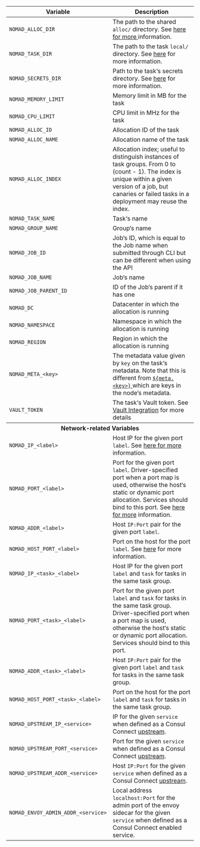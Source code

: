 <table>
  <thead>
    <tr>
      <th>Variable</th>
      <th>Description</th>
    </tr>
  </thead>
  <tbody>
    <tr>
      <td>
        <code>NOMAD_ALLOC_DIR</code>
      </td>
      <td>
        The path to the shared <code>alloc/</code> directory. See
        <a href="/docs/runtime/environment#task-directories">
          here for more
        </a> information.
      </td>
    </tr>
    <tr>
      <td>
        <code>NOMAD_TASK_DIR</code>
      </td>
      <td>
        The path to the task <code>local/</code> directory. See
        <a href="/docs/runtime/environment#task-directories">here</a> for more information.
      </td>
    </tr>
    <tr>
      <td>
        <code>NOMAD_SECRETS_DIR</code>
      </td>
      <td>
        Path to the task&lsquo;s secrets directory. See
        <a href="/docs/runtime/environment#task-directories">here</a> for more information.
      </td>
    </tr>
    <tr>
      <td>
        <code>NOMAD_MEMORY_LIMIT</code>
      </td>
      <td>Memory limit in MB for the task</td>
    </tr>
    <tr>
      <td>
        <code>NOMAD_CPU_LIMIT</code>
      </td>
      <td>CPU limit in MHz for the task</td>
    </tr>
    <tr>
      <td>
        <code>NOMAD_ALLOC_ID</code>
      </td>
      <td>Allocation ID of the task</td>
    </tr>
    <tr>
      <td>
        <code>NOMAD_ALLOC_NAME</code>
      </td>
      <td>Allocation name of the task</td>
    </tr>
    <tr>
      <td>
        <code>NOMAD_ALLOC_INDEX</code>
      </td>
      <td>
        Allocation index; useful to distinguish instances of task groups. From 0
        to (count - 1). The index is unique within a given version of a job, but
        canaries or failed tasks in a deployment may reuse the index.
      </td>
    </tr>
    <tr>
      <td>
        <code>NOMAD_TASK_NAME</code>
      </td>
      <td>Task&lsquo;s name</td>
    </tr>
    <tr>
      <td>
        <code>NOMAD_GROUP_NAME</code>
      </td>
      <td>Group&lsquo;s name</td>
    </tr>
    <tr>
      <td>
        <code>NOMAD_JOB_ID</code>
      </td>
      <td>Job&lsquo;s ID, which is equal to the Job name when submitted through CLI but can be different when using the API</td>
    </tr>
    <tr>
      <td>
        <code>NOMAD_JOB_NAME</code>
      </td>
      <td>Job&lsquo;s name</td>
    </tr>
    <tr>
      <td>
        <code>NOMAD_JOB_PARENT_ID</code>
      </td>
      <td>ID of the Job&lsquo;s parent if it has one</td>
    </tr>
    <tr>
      <td>
        <code>NOMAD_DC</code>
      </td>
      <td>Datacenter in which the allocation is running</td>
    </tr>
    <tr>
      <td>
        <code>NOMAD_NAMESPACE</code>
      </td>
      <td>Namespace in which the allocation is running</td>
    </tr>
    <tr>
      <td>
        <code>NOMAD_REGION</code>
      </td>
      <td>Region in which the allocation is running</td>
    </tr>
    <tr>
      <td>
        <code>NOMAD_META_&lt;key&gt;</code>
      </td>
      <td>
        The metadata value given by <code>key</code> on the task&lsquo;s
        metadata. Note that this is different from
        <a href="/docs/runtime/interpolation#node-variables-">
          <code>$&#123;meta.&lt;key&gt;&#125;</code>
        </a>
        which are keys in the node&lsquo;s metadata.
      </td>
    </tr>
    <tr>
      <td>
        <code>VAULT_TOKEN</code>
      </td>
      <td>
        The task&lsquo;s Vault token. See
        <a href="/docs/vault-integration">Vault Integration</a>
        for more details
      </td>
    </tr>
    <tr>
      <th colspan="2">Network-related Variables</th>
    </tr>
    <tr>
      <td>
        <code>NOMAD_IP_&lt;label&gt;</code>
      </td>
      <td>
        Host IP for the given port <code>label</code>. See
        <a href="/docs/job-specification/network">here for more</a> information.
      </td>
    </tr>
    <tr>
      <td>
        <code>NOMAD_PORT_&lt;label&gt;</code>
      </td>
      <td>
        Port for the given port <code>label</code>. Driver-specified port when a
        port map is used, otherwise the host&lsquo;s static or dynamic port
        allocation. Services should bind to this port. See
        <a href="/docs/job-specification/network">here for more</a> information.
      </td>
    </tr>
    <tr>
      <td>
        <code>NOMAD_ADDR_&lt;label&gt;</code>
      </td>
      <td>
        Host <code>IP:Port</code> pair for the given port <code>label</code>.
      </td>
    </tr>
    <tr>
      <td>
        <code>NOMAD_HOST_PORT_&lt;label&gt;</code>
      </td>
      <td>
        Port on the host for the port <code>label</code>. See
        <a href="/docs/job-specification/network#mapped-ports">here</a> for more
        information.
      </td>
    </tr>
    <tr>
      <td>
        <code>NOMAD_IP_&lt;task&gt;_&lt;label&gt;</code>
      </td>
      <td>
        Host IP for the given port <code>label</code> and <code>task</code> for
        tasks in the same task group.
      </td>
    </tr>
    <tr>
      <td>
        <code>NOMAD_PORT_&lt;task&gt;_&lt;label&gt;</code>
      </td>
      <td>
        Port for the given port <code>label</code> and <code>task</code> for
        tasks in the same task group. Driver-specified port when a port map is
        used, otherwise the host&lsquo;s static or dynamic port allocation.
        Services should bind to this port.
      </td>
    </tr>
    <tr>
      <td>
        <code>NOMAD_ADDR_&lt;task&gt;_&lt;label&gt;</code>
      </td>
      <td>
        Host <code>IP:Port</code> pair for the given port <code>label</code> and
        <code>task</code> for tasks in the same task group.
      </td>
    </tr>
    <tr>
      <td>
        <code>NOMAD_HOST_PORT_&lt;task&gt;_&lt;label&gt;</code>
      </td>
      <td>
        Port on the host for the port <code>label</code> and <code>task</code>
        for tasks in the same task group.
      </td>
    </tr>
    <tr>
      <td>
        <code>NOMAD_UPSTREAM_IP_&lt;service&gt;</code>
      </td>
      <td>
        IP for the given <code>service</code> when defined as a Consul Connect
        <a href="/docs/job-specification/upstreams">upstream</a>.
      </td>
    </tr>
    <tr>
      <td>
        <code>NOMAD_UPSTREAM_PORT_&lt;service&gt;</code>
      </td>
      <td>
        Port for the given <code>service</code> when defined as a Consul Connect
        <a href="/docs/job-specification/upstreams">upstream</a>.
      </td>
    </tr>
    <tr>
      <td>
        <code>NOMAD_UPSTREAM_ADDR_&lt;service&gt;</code>
      </td>
      <td>
        Host <code>IP:Port</code> for the given <code>service</code> when
        defined as a Consul Connect
        <a href="/docs/job-specification/upstreams">upstream</a>.
      </td>
    </tr>
    <tr>
      <td>
        <code>NOMAD_ENVOY_ADMIN_ADDR_&lt;service&gt;</code>
      </td>
      <td>
        Local address <code>localhost:Port</code> for the admin port of the
        envoy sidecar for the given <code>service</code> when defined as a
        Consul Connect enabled service.
      </td>
    </tr>
  </tbody>
</table>
